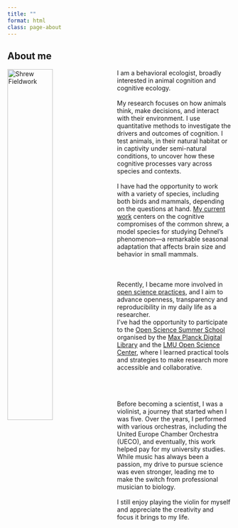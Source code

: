 ```yaml
---
title: ""
format: html
class: page-about
---
```


## About me

<img src="img/profile.jpg" alt="Shrew Fieldwork" style="width: 45%; float: left; margin-right: 20px;"/> 
I am a behavioral ecologist, broadly interested in animal cognition and cognitive ecology. <br> <br>My research focuses on how animals think, make decisions, and interact with their environment. I use quantitative methods to investigate the drivers and outcomes of cognition. I test animals, in their natural habitat or in captivity under semi-natural conditions, to uncover how these cognitive processes vary across species and contexts.
<br><br>
I have had the opportunity to work with a variety of species, including both birds and mammals, depending on the questions at hand. [My current work](research.qmd#shrew) centers on the cognitive compromises of the common shrew, a model species for studying Dehnel's phenomenon—a remarkable seasonal adaptation that affects brain size and behavior in small mammals.
<br><br><br><br>
Recently, I became more involved in [open science practices](research.qmd#openscience), and I aim to advance openness, transparency and reproducibility in my daily life as a researcher.<br> I've had the opportunity to participate to the [Open Science Summer School](https://osip.mpdl.mpg.de/2024/09/20/summer-school-materials-available/) organised by the [Max Planck Digital Library](https://www.mpg.de/807277/max-planck-digital-library) and the [LMU Open Science Center](https://www.osc.uni-muenchen.de/index.html), where I learned practical tools and strategies to make research more accessible and collaborative.
<br><br><br><br>

Before becoming a scientist, I was a violinist, a journey that started when I was five. Over the years, I performed with various orchestras, including the United Europe Chamber Orchestra (UECO), and eventually, this work helped pay for my university studies.  <br> While music has always been a passion, my drive to pursue science was even stronger, leading me to make the switch from professional musician to biology.  <br><br>
I still enjoy playing the violin for myself and appreciate the creativity and focus it brings to my life.